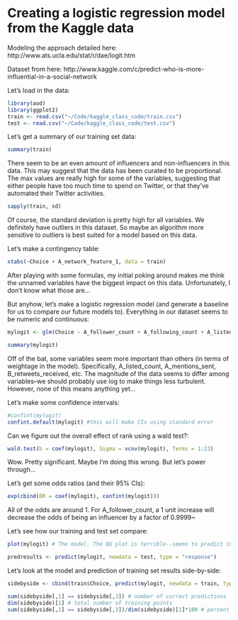 Creating a logistic regression model from the Kaggle data
========================================================

Modeling the approach detailed here: http://www.ats.ucla.edu/stat/r/dae/logit.htm

Dataset from here: http://www.kaggle.com/c/predict-who-is-more-influential-in-a-social-network



Let's load in the data:

```r
library(aod)
library(ggplot2)
train <- read.csv("~/Code/kaggle_class_code/train.csv")
test <- read.csv("~/Code/kaggle_class_code/test.csv")
```

Let's get a summary of our training set data:

```r
summary(train)
```

There seem to be an even amount of influencers and non-influencers in this data. This may suggest that the data has been curated to be proportional. The max values are really high for some of the variables, suggesting that either people have too much time to spend on Twitter, or that they've automated their Twitter activities.

```r
sapply(train, sd)
```

Of course, the standard deviation is pretty high for all variables. We definitely have outliers in this dataset. So maybe an algorithm more sensitive to outliers is best suited for a model based on this data.

Let's make a contingency table:

```r
xtabs(~Choice + A_network_feature_1, data = train)
```

After playing with some formulas, my initial poking around makes me think the unnamed variables have the biggest impact on this data. Unfortunately, I don't know what those are...

But anyhow, let's make a logistic regression model (and generate a baseline for us to compare our future models to). Everything in our dataset seems to be numeric and continuous:

```r
mylogit <- glm(Choice ~ A_follower_count + A_following_count + A_listed_count + A_mentions_received + A_retweets_received + A_mentions_sent + A_retweets_sent + A_posts + A_network_feature_1 + A_network_feature_2 + A_network_feature_3 + B_follower_count + B_following_count + B_listed_count + B_mentions_received + B_retweets_received + B_mentions_sent + B_retweets_sent + B_posts + B_network_feature_1 + B_network_feature_2 + B_network_feature_3, data = train, family = "binomial")

summary(mylogit)

```

Off of the bat, some variables seem more important than others (in terms of weightage in the model). Specifically, A_listed_count, A_mentions_sent, B_retweets_received, etc. The magnitude of the data seems to differ among variables--we should probably use log to make things less turbulent. However, none of this means anything yet...

Let's make some confidence intervals:
```r
#confint(mylogit)
confint.default(mylogit) #this will make CIs using standard error
```

Can we figure out the overall effect of rank using a wald test?:

```r
wald.test(b = coef(mylogit), Sigma = vcov(mylogit), Terms = 1:23)
```

Wow. Pretty significant. Maybe I'm doing this wrong. But let's power through...

Let's get some odds ratios (and their 95% CIs):
```r
exp(cbind(OR = coef(mylogit), confint(mylogit)))
```

All of the odds are around 1. For A_follower_count, a 1 unit increase will decrease the odds of being an influencer by a factor of 0.9999~

Let's see how our training and test set compare:
```r
plot(mylogit) # The model. The QQ plot is terrible--seems to predict influencers aren't as effective when they actually are and are effctive when they actually aren't

predresults <- predict(mylogit, newdata = test, type = "response")
```


Let's look at the model and prediction of training set results side-by-side:

```r

sidebyside <- cbind(train$Choice, predict(mylogit, newdata = train, type = "response"), round(predict(mylogit, newdata = train, type = "response")))

sum(sidebyside[,1] == sidebyside[,3]) # number of correct predictions
dim(sidebyside)[1] # total number of training points
sum(sidebyside[,1] == sidebyside[,3])/dim(sidebyside)[1]*100 # percent correctly classified
```

